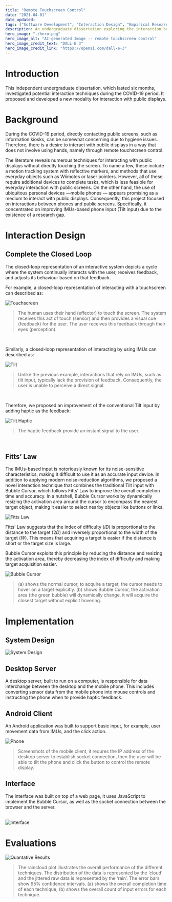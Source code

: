 ```yaml
---
title: "Remote Touchscreen Control"
date: "2021-04-01"
date_updated: 
tags: ["Software Development", "Interaction Design", "Empirical Research"]
description: An undergraduate dissertation exploring the interaction between smartphones and public displays
hero_image: "./hero.png"
hero_image_alt: "AI-generated Image -- remote touchscreen control"
hero_image_credit_text: "DALL·E 3"
hero_image_credit_link: "https://openai.com/dall-e-3"
---
```




# Introduction

This independent undergraduate dissertation, which lasted six months, investigated potential interaction techniques during the COVID-19 period. It proposed and developed a new modality for interaction with public displays.

# Background

During the COVID-19 period, directly contacting public screens, such as information kiosks, can be somewhat concerning due to hygiene issues. Therefore, there is a desire to interact with public displays in a way that does not involve using hands, namely through remote touchscreen control. 

The literature reveals numerous techniques for interacting with public displays without directly touching the screen. To name a few, these include a motion tracking system with reflective markers, and methods that use everyday objects such as Wiimotes or laser pointers. However, all of these require additional devices to complete tasks, which is less feasible for everyday interaction with public screens. On the other hand, the use of ubiquitous personal devices —mobile phones — appears promising as a medium to interact with public displays. Consequently, this project focused on interactions between phones and public screens. Specifically, it concentrated on improving IMUs-based phone input (Tilt input) due to the existence of a research gap.

# Interaction Design

## Complete the Closed Loop

The closed-loop representation of an interactive system depicts a cycle where the system continually interacts with the user, receives feedback, and adjusts its behaviour based on that feedback.

For example, a closed-loop representation of interacting with a touchscreen can described as:

<img src={Touchscreen} alt="Touchscreen" />

> The human uses their hand (effector) to touch the screen. The system receives this act of touch (sensor) and then provides a visual cue (feedback) for the user. The user receives this feedback through their eyes (perception).

<br/>

Similarly, a closed-loop representation of interacting by using IMUs can described as:

<img src={Tilt} alt="Tilt" />

> Unlike the previous example, interactions that rely on IMUs, such as tilt input, typically lack the provision of feedback. Consequently, the user is unable to perceive a direct signal.

<br/>

Therefore, we proposed an improvement of the conventional Tilt input by adding haptic as the feedback:

<img src={TiltHaptic} alt="Tilt Haptic" />

> The haptic feedback provide an instant signal to the user.

<br/>

## Fitts’ Law

The IMUs-based input is notoriously known for its noise-sensitive characteristics, making it difficult to use it as an accurate input device. In addition to applying modern noise-reduction algorithms, we proposed a novel interaction technique that combines the traditional Tilt input with Bubble Cursor, which follows Fitts’ Law to improve the overall completion time and accuracy. In a nutshell, Bubble Cursor works by dynamically resizing the activation area around the cursor to encompass the nearest target object, making it easier to select nearby objects like buttons or links.

<img src={Fitts} alt="Fitts Law" />

Fitts’ Law suggests that the index of difficulty (*ID*) is proportional to the distance to the target (2*D*) and inversely proportional to the width of the target (*W*). This means that acquiring a target is easier if the distance is short or the target size is large.

Bubble Cursor exploits this principle by reducing the distance and resizing the activation area, thereby decreasing the index of difficulty and making target acquisition easier.

<img src={BubbleCursor} alt="Bubble Cursor" />

> (a) shows the normal cursor, to acquire a target, the cursor needs to hover on a target explicitly. (b) shows Bubble Cursor, the activation area (the green bubble) will dynamically change, it will acquire the closest target without explicit hovering.



# Implementation

## System Design

<img src={System} alt="System Design" />

## Desktop Server

A desktop server, built to run on a computer, is responsible for data interchange between the desktop and the mobile phone. This includes converting sensor data from the mobile phone into mouse controls and instructing the phone when to provide haptic feedback.

## Android Client

An Android application was built to support basic input, for example, user movement data from IMUs, and the click action.

<img src={Phone} alt="Phone" />

> Screenshots of the mobile client, it requres the IP address of the desktop server to establish socket connection, then the user will be able to tilt the phone and click the button to control the remote display.


## Interface

The interface was built on top of a web page, it uses JavaScript to implement the Bubble Cursor, as well as the socket connection between the browser and the server.

<br/>

<img src={Interface} alt="Interface" />


# Evaluations

<img src={Results} alt="Quantative Results" />

> The raincloud plot illustrates the overall performance of the different techniques. The distribution of the data is represented by the ‘cloud’ and the jittered raw data is represented by the ‘rain’. The error bars show 95% confidence intervals. (a) shows the overall completion time of each technique, (b) shows the overall count of input errors for each technique.